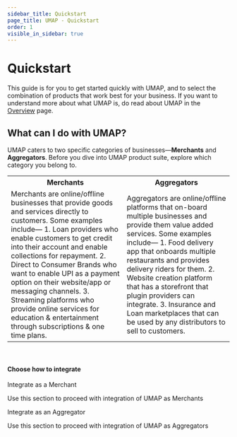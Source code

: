 ```yaml
---
sidebar_title: Quickstart
page_title: UMAP - Quickstart
order: 1
visible_in_sidebar: true
---
```


# Quickstart

This guide is for you to get started quickly with UMAP, and to select the combination of products that work best for your business. If you want to understand more about what UMAP is, do read about UMAP in the <a href="/payments/umap/overview">Overview</a> page.

## What can I do with UMAP?

UMAP caters to two specific categories of businesses—**Merchants** and **Aggregators**. Before you dive into UMAP product suite, explore which category you belong to.

<table>
    <tr>
        <th><Text as="h4" align="center">Merchants</Text></th>
        <th><Text as="h4" align="center">Aggregators</Text></th>
    </tr>
    <tr>
        <td>
            <Text>Merchants are online/offline businesses that provide goods and services directly to customers. Some examples include—</Text>
            <Text marginBottom="nano">
                1. Loan providers who enable customers to get credit into their account and enable collections for repayment.
            </Text>
            <Text marginBottom="nano">
                2. Direct to Consumer Brands who want to enable UPI as a payment option on their website/app or messaging channels.
            </Text>
            <Text marginBottom="nano">
                3. Streaming platforms who provide online services for education & entertainment through subscriptions & one time plans.
            </Text>
        </td>
        <td>
            <Text>Aggregators are online/offline platforms that on-board multiple businesses and provide them value added services. Some examples include—</Text>
            <Text marginBottom="nano">
                1. Food delivery app that onboards multiple restaurants and provides delivery riders for them.
            </Text>
            <Text marginBottom="nano">
                2. Website creation platform that has a storefront that plugin providers can integrate.
            </Text>
            <Text marginBottom="nano">
                3. Insurance and Loan marketplaces that can be used by any distributors to sell to customers.
            </Text>
        </td>
    </tr>
</table>

<br/>

#### Choose how to integrate
<Row>
    <Portion desktopSpan="half">
        <Card padding="small" shape="rounded">
            <Link href="/payments/umap/quickstart/merchants">Integrate as a Merchant</Link>
            <p>
                Use this section to proceed with integration of UMAP as
                Merchants
            </p>
        </Card>
    </Portion>
    <Portion desktopSpan="half">
        <Card padding="small" shape="rounded">
            <Link href="/payments/umap/quickstart/aggregators">
                Integrate as an Aggregator
            </Link>
            <p>
                Use this section to proceed with integration of UMAP as
                Aggregators
            </p>
        </Card>
    </Portion>
</Row>

<WasPageHelpful />